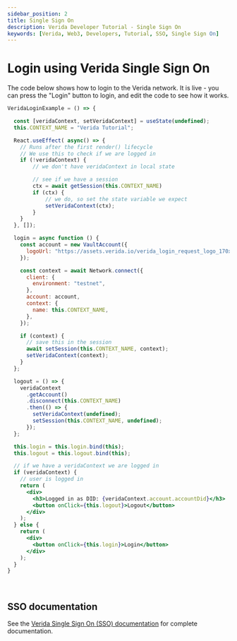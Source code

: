 ```yaml
---
sidebar_position: 2
title: Single Sign On
description: Verida Developer Tutorial - Single Sign On
keywords: [Verida, Web3, Developers, Tutorial, SSO, Single Sign On]
---
```


# Login using Verida Single Sign On

The code below shows how to login to the Verida network. It is live - you can press the "Login" button to login, and edit the code to see how it works.

<!--
Implementation Notes

Because of the way Docusaurus and MDX live code is implemented, it is tricky passing state between live code elements.
Each is a separate React component, and we can't modify parent components to share state, or to be a React Context.Provider.

Instead we rely on local storage implemented in /src/theme/ReactLiveScope/index.js. Look for something similar to 
appear in the verida-js libraries soon. 

-->

```jsx live
VeridaLoginExample = () => {

  const [veridaContext, setVeridaContext] = useState(undefined);
  this.CONTEXT_NAME = "Verida Tutorial";

  React.useEffect( async() => {
    // Runs after the first render() lifecycle
    // We use this to check if we are logged in
    if (!veridaContext) {
        // we don't have veridaContext in local state

        // see if we have a session
        ctx = await getSession(this.CONTEXT_NAME)
        if (ctx) {
            // we do, so set the state variable we expect
            setVeridaContext(ctx);
        }
    }
  }, []);

  login = async function () {
    const account = new VaultAccount({
      logoUrl: "https://assets.verida.io/verida_login_request_logo_170x170.png",
    });

    const context = await Network.connect({
      client: {
        environment: "testnet",
      },
      account: account,
      context: {
        name: this.CONTEXT_NAME,
      },
    });

    if (context) {
      // save this in the session  
      await setSession(this.CONTEXT_NAME, context);
      setVeridaContext(context);
    }
  };

  logout = () => {
    veridaContext
      .getAccount()
      .disconnect(this.CONTEXT_NAME)
      .then(() => {
        setVeridaContext(undefined);
        setSession(this.CONTEXT_NAME, undefined);
      });
  };

  this.login = this.login.bind(this);
  this.logout = this.logout.bind(this);

  // if we have a veridaContext we are logged in
  if (veridaContext) {
    // user is logged in
    return (
      <div>
        <h3>Logged in as DID: {veridaContext.account.accountDid}</h3>
        <button onClick={this.logout}>Logout</button>
      </div>
    );
  } else {
    return (
      <div>
        <button onClick={this.login}>Login</button>
      </div>
    );
  }
}
```

<!-- this is a target so we can link to the end of the code block -->

<a name="runcode">&nbsp;</a>

## SSO documentation

See the [Verida Single Sign On (SSO) documentation](/single-sign-on-sdk/single-sign-on-sdk.md) for complete documentation.
